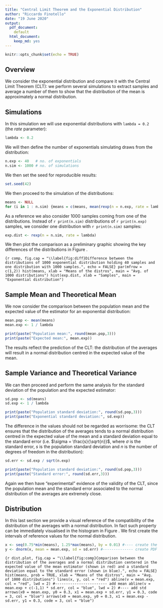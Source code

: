 ```yaml
---
title: "Central Limit Theorem and the Exponential Distribution"
author: "Riccardo Finotello"
date: "19 June 2020"
output:
  pdf_document:
    default
  html_document:
    keep_md: yes
---
```


```r
knitr::opts_chunk$set(echo = TRUE)
```

## Overview

We consider the exponential distribution and compare it with the Central Limit
Theorem (CLT): we perform several simulations to extract samples and average a
number of them to show that the distribution of the mean is approximately a
normal distribution.

## Simulations

In this simulation we will use exponential distributions with `lambda = 0.2`
(the _rate_ parameter):

```r
lambda <- 0.2
```

We will then define the number of exponentials simulating draws from the
distribution:

```r
n.exp <- 40   # no. of exponentials
n.sim <- 1000 # no. of simulations
```

We then set the seed for reproducible results:

```r
set.seed(42)
```

We then proceed to the simulation of the distributions:

```r
means <- NULL
for (i in 1 : n.sim) {means = c(means, mean(rexp(n = n.exp, rate = lambda)))}
```

As a reference we also consider 1000 samples coming from one of the
distributions. Instead of `r print(n.sim)` distributions of `r print(n.exp)`
samples, we consider one distribution with `r print(n.sim)` samples:

```r
exp.dist <- rexp(n = n.sim, rate = lambda)
```

We then plot the comparison as a preliminary graphic showing the key differences
of the distributions in Figure \ref{fig:diff}.

```{r comp, fig.cap = "\\label{fig:diff}Difference between the distributions of 1000 exponential distribution holding 40 samples and one distribution with 1000 samples.", echo = FALSE}
par(mfrow = c(1,2))
hist(means, xlab = "Means of the distros", main = "Avg. of 1000 distributions")
hist(exp.dist, xlab = "Samples", main = "Exponential distribution")
```

## Sample Mean and Theoretical Mean

We now consider the comparison between the population mean and the expected
value of the estimator for an exponential distribution:

```r
mean.pop <- mean(means)
mean.exp <- 1 / lambda

print(paste("Population mean:", round(mean.pop,3)))
print(paste("Expected mean:", mean.exp))
```

The results reflect the prediction of the CLT: the distribution of the averages
will result in a normal distribution centred in the expected value of the mean.

## Sample Variance and Theoretical Variance

We can then proceed and perform the same analysis for the standard deviation of
the population and the expected estimator:

```r
sd.pop <- sd(means)
sd.exp <- 1 / lambda

print(paste("Population standard deviation:", round(sd.pop,3)))
print(paste("Exponential standard deviation:", sd.exp))
```

The difference in the values should not be regarded as worrisome: the CLT
ensures that the distribution of the averages tends to a normal distribution
centred in the expected value of the mean and a standard deviation equal to the
standard error (i.e. $\sigma = \frac{s}{\sqrt{n}}$, where $\sigma$ is the
standard error, $s$ is the population standard deviation and $n$ is the number
of degrees of freedom in the distribution):

```r
sd.err <- sd.exp / sqrt(n.exp)

print(paste("Population standard deviation:", round(sd.pop,3)))
print(paste("Standard error:", round(sd.err,3)))
```

Again we then have "experimental" evidence of the validity of the CLT, since the
population mean and the standard error associated to the normal distribution of
the averages are extremely close.

## Distribution

In this last section we provide a visual reference of the compatibility of the
distribution of the averages with a normal distribution. In fact such property
can be immediately visualised in the histogram in Figure \ref{fig:comp}. We
first create the intervals of reference values for the normal distribution.

```r
x <- seq(0.75*min(means), 1.25*max(means), by = 0.01) #---- create the x axis
y <- dnorm(x, mean = mean.exp, sd = sd.err) #-------------- create PDF function
```

```{r dist.plot, fig.cap = "\\label{fig:comp}Comparison between the distribution of the averages and a normal distribution centered in the expected value of the mean estimator (shown in red) and a standard deviation equal to the standard error (shown in blue).", echo = FALSE}
hist(means, prob = TRUE, xlab = "Means of the distros", main = "Avg. of 1000 distributions")
lines(x, y, col = "red")
abline(v = mean.exp, col = "red", lwd = 2) #------------------------ add mean
abline(v = mean.exp + c(-1,1) * sd.err, col = "blue", lwd = 2) #---- add std
arrows(x0 = mean.exp, y0 = 0.3, x1 = mean.exp + sd.err, y1 = 0.3, code = 3, col = "blue")
arrows(x0 = mean.exp, y0 = 0.3, x1 = mean.exp - sd.err, y1 = 0.3, code = 3, col = "blue")
```